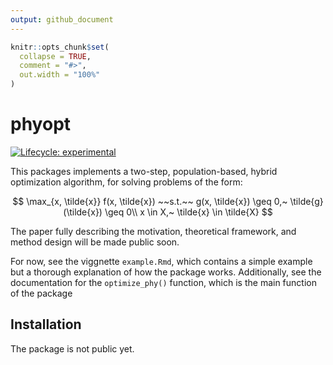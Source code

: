 ```yaml
---
output: github_document
---
```


<!-- README.md is generated from README.Rmd. Please edit that file -->

```r
knitr::opts_chunk$set(
  collapse = TRUE,
  comment = "#>",
  out.width = "100%"
)
```

# phyopt

<!-- badges: start -->
[![Lifecycle: experimental](https://img.shields.io/badge/lifecycle-experimental-orange.svg)](https://lifecycle.r-lib.org/articles/stages.html#experimental)
<!-- badges: end -->

This packages implements a two-step, population-based, hybrid optimization  algorithm, for solving problems of the form:

$$
  \max_{x, \tilde{x}} f(x, \tilde{x}) ~~s.t.~~ g(x, \tilde{x}) \geq 0,~ \tilde{g}(\tilde{x}) \geq 0\\
  x \in X,~ \tilde{x} \in \tilde{X}
$$

The paper fully describing the motivation, theoretical framework, and method design will be made public soon.

For now, see the viggnette `example.Rmd`, which contains a simple example but a thorough explanation of how the package works. Additionally, see the documentation for the `optimize_phy()` function, which is the main function of the package

## Installation

The package is not public yet.
